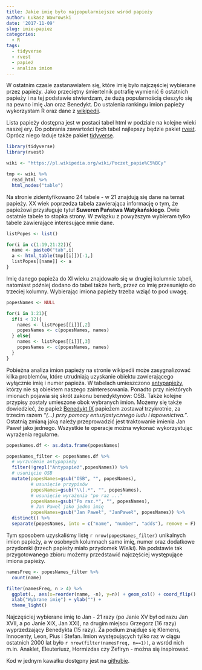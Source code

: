 ```yaml
---
title: Jakie imię było najpopularniejsze wśród papieży
author: Łukasz Wawrowski
date: '2017-11-09'
slug: imie-papiez
categories:
  - R
tags:
  - tidyverse
  - rvest
  - papież
  - analiza imion
---
```


W ostatnim czasie zastanawiałem się, które imię było najczęściej wybierane przez papieży. Jako przeciętny śmiertelnik potrafię wymienić 6 ostatnich papieży i na tej podstawie stwierdzam, że dużą popularnością cieszyło się na pewno imię Jan oraz Benedykt. Do ustalenia rankingu imion papieży wykorzystam R oraz dane z [wikipedii](https://pl.wikipedia.org/wiki/Poczet_papie%C5%BCy).

Lista papieży dostępna jest w postaci tabel html w podziale na kolejne wieki naszej ery. Do pobrania zawartości tych tabel najlepszy będzie pakiet [rvest](https://cran.r-project.org/web/packages/rvest/index.html). Oprócz niego ładuje także pakiet [tidyverse](https://www.tidyverse.org/).

```r

library(tidyverse)
library(rvest)

wiki <- "https://pl.wikipedia.org/wiki/Poczet_papie%C5%BCy"

tmp <- wiki %>%
  read_html %>%
  html_nodes("table")

```

Na stronie zidentyfikowano 24 tabele - w 21 znajdują się dane na temat papieży. XX wiek poprzedza tabela zawierająca informację o tym, że papieżowi przysługuje tytuł **Suweren Państwa Watykańskiego**. Dwie ostatnie tabele to stopka strony. W związku z powyższym wybieram tylko tabele zawierające interesujące mnie dane.

```r

listPopes <- list()

for(i in c(1:19,21:22)){
  name <- paste0("tab",i)
  a <- html_table(tmp[[i]])[-1,]
  listPopes[[name]] <- a
}

```

Imię danego papieża do XI wieku znajdowało się w drugiej kolumnie tabeli, natomiast później dodano do tabel także herb, przez co imię przesunięto do trzeciej kolumny. Wybierając imiona papieży trzeba wziąć to pod uwagę.

```r

popesNames <- NULL

for(i in 1:21){
  if(i < 12){
    names <- listPopes[[i]][,2]
    popesNames <- c(popesNames, names)
  } else{
    names <- listPopes[[i]][,3]
    popesNames <- c(popesNames, names)
  }
}


```

Pobieżna analiza imion papieży na stronie wikipedii może zasygnalizować kilka problemów, które utrudniają uzyskanie obiektu zawierającego wyłącznie imię i numer papieża. W tabelach umieszczono [antypapieży](https://pl.wikipedia.org/wiki/Antypapie%C5%BC), którzy nie są obiektem naszego zainteresowania. Ponadto przy niektórych imionach pojawia się skrót zakonu benedyktynów: OSB. Także kolejne przypisy zostały umieszone obok wybranych imion. Możemy się także dowiedzieć, że papież [Benedykt IX](https://pl.wikipedia.org/wiki/Benedykt_IX) papieżem zostawał trzykrotnie, za trzecim razem _"(...) przy pomocy entuzjastycznego ludu i łapownictwa."_. Ostatnią zmianą jaką należy przeprowadzić jest traktowanie imienia Jan Paweł jako jednego. Wszystkie te operacje można wykonać wykorzystując wyrażenia regularne.

```r

popesNames.df <- as.data.frame(popesNames)

popesNames_filter <- popesNames.df %>%
  # wyrzucenie antypapieży
  filter(!grepl("Antypapież",popesNames)) %>%
  # usunięcie OSB
  mutate(popesNames=gsub("OSB", "", popesNames),
         # usunięcie przypisów
         popesNames=gsub("\\[.*", "", popesNames),
         # usunięcie wyrażenia "po raz ..."
         popesNames=gsub("Po raz.*", "", popesNames),
         # Jan Paweł jako jedno imię
         popesNames=gsub("Jan Paweł", "JanPaweł", popesNames)) %>%
  distinct() %>%
  separate(popesNames, into = c("name", "number", "adds"), remove = F)

```

Tym sposobem uzyskaliśmy listę `r nrow(popesNames_filter)` unikalnych imion papieży, a w osobnych kolumnach samo imię, numer oraz dodatkowe przydomki (trzech papieży miało przydomek _Wielki_). Na podstawie tak przygotowanego zbioru możemy przedstawić najczęściej występujące imiona papieży.

```r

namesFreq <- popesNames_filter %>%
  count(name)

filter(namesFreq, n > 4) %>%
  ggplot(., aes(x=reorder(name, -n), y=n)) + geom_col() + coord_flip() +
  xlab("Wybrane imię") + ylab("") +
  theme_light()

```

Najczęściej wybierane imię to Jan - 21 razy (po Janie XV był od razu Jan XVII, a po Janie XIX, Jan XXI), na drugim miejscu Grzegorz (16 razy) wyprzedzający Benedykta (15 razy). Za podium znajduje się Klemens, Innocenty, Leon, Pius i Stefan. Imion występujących tylko raz w ciągu ostatnich 2000 lat było `r nrow(filter(namesFreq, n==1))`, a wsród nich m.in. Anaklet, Eleuteriusz, Hormizdas czy Zefiryn - można się inspirować.

Kod w jednym kawałku dostępny jest na [githubie](https://github.com/lwawrowski/popes).

